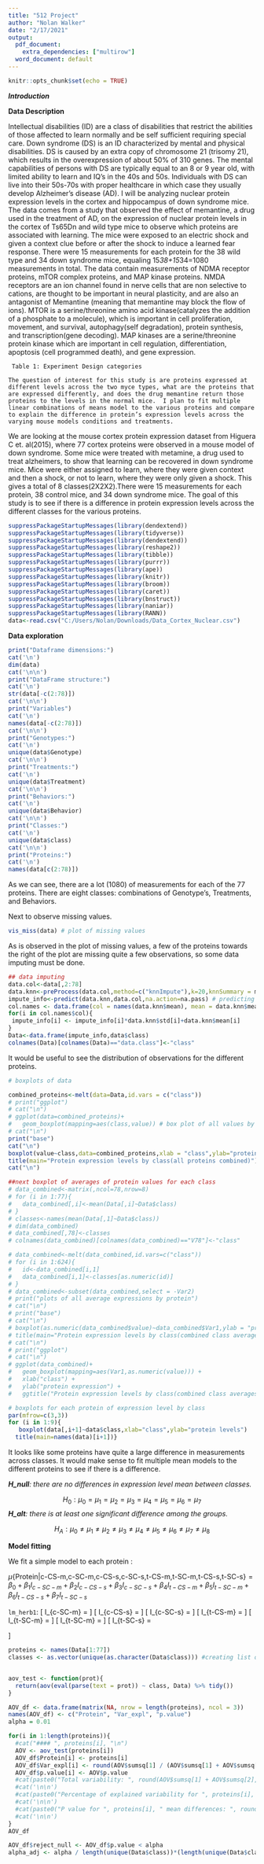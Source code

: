 ---
title: "512 Project"
author: "Nolan Walker"
date: "2/17/2021"
output:
  pdf_document: 
    extra_dependencies: ["multirow"]
  word_document: default
---

```{r setup, include=FALSE,warning=FALSE}
knitr::opts_chunk$set(echo = TRUE)
```

***Introduction***

**Data Description**

Intellectual disabilities (ID) are a class of disabilities that restrict the abilities of those affected to learn normally and be self sufficient requiring special care.  Down syndrome (DS) is an ID characterized by mental and physical disabilities. DS is caused by an extra copy of chromosome 21 (trisomy 21), which results in the overexpression of about 50% of 310 genes. The mental capabilities of persons with DS are typically equal to an 8 or 9 year old, with limited ability to learn and IQ’s in the 40s and 50s. Individuals with DS can live into their 50s-70s with proper healthcare in which case they usually develop Alzheimer’s disease (AD).  I will be analyzing nuclear protein expression levels in the cortex and hippocampus of down syndrome mice. 
The data comes from a study that observed the effect of memantine, a drug used in the treatment of AD, on the expression of nuclear protein levels in the cortex of Ts65Dn and wild type mice to observe which proteins are associated with learning. The mice were exposed to an electric shock and given a context clue before or after the shock to induce a learned fear response. There were 15 measurements for each protein for the 38 wild type and 34 down syndrome mice, equaling 15*38+15*34=1080 measurements in total. The data contain measurements of NDMA receptor proteins, mTOR complex proteins, and MAP kinase proteins. NMDA receptors are an ion channel found in nerve cells that are non selective to cations, are thought to be important in neural plasticity, and are also an antagonist of Memantine (meaning that memantine may block the flow of ions). MTOR is a serine/threonine amino acid kinase(catalyzes the addition of a phosphate to a molecule), which is important in cell proliferation, movement, and survival, autophagy(self degradation), protein synthesis, and transcription(gene decoding). MAP kinases are a serine/threonine protein kinase which are important in cell regulation, differentiation, apoptosis (cell programmed death), and gene expression.

\begin{center}
\begin{tabular}{ |c|c|c|c|c| } 
\hline
Mouse litter & Drug treatment & Control-Shock & Shock-Control \\
\hline
\multirow{2}{4em}{TS65DN} & Saline & t-CS-m & t-SC-s \\
\hline
& Memantine & t-Cs-m & t-Sc-m \\
\hline
\multirow{2}{4em}{Control}& Saline & c-Cs-s & c-Sc-s\\ 
\hline
& Memantine & c-Cs-m & c-Sc-m\\
\hline
\end{tabular}
\end{center}

     Table 1: Experiment Design categories

	The question of interest for this study is are proteins expressed at different levels across the two myce types, what are the proteins that are expressed differently, and does the drug memantine return those proteins to the levels in the normal mice.  I plan to fit multiple linear combinations of means model to the various proteins and compare to explain the difference in protein’s expression levels across the varying mouse models conditions and treatments. 


We are looking at the mouse cortex protein expression dataset from Higuera C et. al(2015), where 77 cortex proteins were observed in a mouse model of down syndrome. Some mice were treated with metamine, a drug used to treat alzheimers, to show that learning can be recovered in down syndrome mice. Mice were either assigned to learn, where they were given context and then a shock, or not to learn, where they were only given a shock. This gives a total of 8 classes(2X2X2).There were 15 measurements for each protein, 38 control mice, and 34 down syndrome mice. The goal of this study is to see if there is a difference in protein expression levels across the different classes for the various proteins.

```{r,eval=TRUE,echo=FALSE,warning=FALSE}
suppressPackageStartupMessages(library(dendextend))
suppressPackageStartupMessages(library(tidyverse))
suppressPackageStartupMessages(library(dendextend))
suppressPackageStartupMessages(library(reshape2))
suppressPackageStartupMessages(library(tibble))
suppressPackageStartupMessages(library(purrr))
suppressPackageStartupMessages(library(ape))
suppressPackageStartupMessages(library(knitr))
suppressPackageStartupMessages(library(broom))
suppressPackageStartupMessages(library(caret))
suppressPackageStartupMessages(library(bnstruct))
suppressPackageStartupMessages(library(naniar))
suppressPackageStartupMessages(library(RANN))
data<-read.csv("C:/Users/Nolan/Downloads/Data_Cortex_Nuclear.csv")
```

**Data exploration**

```{r,eval=TRUE}
print("Dataframe dimensions:")
cat('\n')
dim(data)
cat('\n\n')
print("DataFrame structure:")
cat('\n')
str(data[-c(2:78)])
cat('\n\n')
print("Variables")
cat('\n')
names(data[-c(2:78)])
cat('\n\n')
print("Genotypes:")
cat('\n')
unique(data$Genotype)
cat('\n\n')
print("Treatments:")
cat('\n')
unique(data$Treatment)
cat('\n\n')
print("Behaviors:")
cat('\n')
unique(data$Behavior)
cat('\n\n')
print("Classes:")
cat('\n')
unique(data$class)
cat('\n\n')
print("Proteins:")
cat('\n')
names(data[c(2:78)])
```

As we can see, there are a lot (1080) of measurements for each of the 77 proteins. There are eight classes: combinations of Genotype's, Treatments, and Behaviors.

Next to observe missing values.

```{r}
vis_miss(data) # plot of missing values
```

As is observed in the plot of missing values, a few of the proteins towards the right of the plot are missing quite a few observations, so some data imputing must be done.


```{r,fig.height=10,fig.width=20,echo=TRUE,eval=TRUE,echo=FALSE}
## data imputing
data.col<-data[,2:78]
data.knn<-preProcess(data.col,method=c("knnImpute"),k=20,knnSummary = mean) #knn imputing data
impute_info<-predict(data.knn,data.col,na.action=na.pass) # predicting knn imputing values 
col.names <- data.frame(col = names(data.knn$mean), mean = data.knn$mean, sd = data.knn$std) # data frame with class labels
for(i in col.names$col){
 impute_info[i] <- impute_info[i]*data.knn$std[i]+data.knn$mean[i] 
}
Data<-data.frame(impute_info,data$class)
colnames(Data)[colnames(Data)=="data.class"]<-"class"
```

It would be useful to see the distribution of observations for the different proteins.

```{r,eval=TRUE}
# boxplots of data

combined_proteins<-melt(data=Data,id.vars = c("class"))
# print("ggplot")
# cat("\n")
# ggplot(data=combined_proteins)+
#   geom_boxplot(mapping=aes(class,value)) # box plot of all values by class
# cat("\n")
print("base")
cat("\n")
boxplot(value~class,data=combined_proteins,xlab = "class",ylab="protein levels") # boxplot of all values by class
title(main="Protein expression levels by class(all proteins combined)")
cat("\n")

##next boxplot of averages of protein values for each class 
# data_combined<-matrix(,ncol=78,nrow=8)
# for (i in 1:77){
#   data_combined[,i]<-mean(Data[,i]~Data$class)
# }
# classes<-names(mean(Data[,1]~Data$class))
# dim(data_combined)
# data_combined[,78]<-classes
# colnames(data_combined)[colnames(data_combined)=="V78"]<-"class"
```


```{r}
# data_combined<-melt(data_combined,id.vars=c("class"))
# for (i in 1:624){
#   id<-data_combined[i,1]
#   data_combined[i,1]<-classes[as.numeric(id)]
# }
# data_combined<-subset(data_combined,select = -Var2)
# print("plots of all average expressions by protein")
# cat("\n")
# print("base")
# cat("\n")
# boxplot(as.numeric(data_combined$value)~data_combined$Var1,ylab = "protein expression",xlab="class")
# title(main="Protein expression levels by class(combined class averages for each protein)")
# cat("\n")
# print("ggplot")
# cat("\n")
# ggplot(data_combined)+
#   geom_boxplot(mapping=aes(Var1,as.numeric(value))) +
#   xlab("class") +
#   ylab("protein expression") +
#   ggtitle("Protein expression levels by class(combined class averages for each protein")
```

```{r,fig.height=10,fig.width=20,echo=TRUE,eval=TRUE,echo=FALSE}
# boxplots for each protein of expression level by class
par(mfrow=c(3,3))
for (i in 1:9){
   boxplot(data[,i+1]~data$class,xlab="class",ylab="protein levels")
  title(main=names(data)[i+1])}

```

It looks like some proteins have quite a large difference in measurements across classes. It would make sense to fit multiple mean models to the different proteins to see if there is a difference.

***H_null**: there are no differences in expression level mean between classes.*

$$H_0: \mu_0=\mu_1 = \mu_2 = \mu_3 = \mu_4 = \mu_5 = \mu_6 = \mu_7 $$
***H_alt**: there is at least one significant difference among the groups.*

$$H_A: \mu_0 \neq \mu_1 \neq \mu_2 \neq \mu_3 \neq \mu_4 \neq \mu_5 \neq \mu_6 \neq \mu_7 \neq \mu_8$$

**Model fitting**

We fit a simple model to each protein : 

$\mu${Protein|c-CS-m,c-SC-m,c-CS-s,c-SC-s,t-CS-m,t-SC-m,t-CS-s,t-SC-s}$=\beta_0 +\beta_1I_{c-SC-m}+\beta_2I_{c-CS-s}+\beta_3I_{c-SC-s}+\beta_4I_{t-CS-m}+\beta_5I_{t-SC-m}+\beta_6I_{t-CS-s}+\beta_7I_{t-SC-s}$

`lm_herb1`: \[ I_{c-SC-m} = \begin{cases} 
          1 & \text{if class is c-SC-m} \\
          0 & \text{otherwise}
       \end{cases}
      \]
      \[ I_{c-CS-s} = \begin{cases} 
          1 & \text{if class is c-CS-s} \\
          0 & \text{otherwise}
       \end{cases}
      \]
      \[ I_{c-SC-s} = \begin{cases} 
          1 & \text{if class is c-SC-s} \\
          0 & \text{otherwise}
       \end{cases}
      \]
      \[ I_{t-CS-m} = \begin{cases} 
          1 & \text{if class is t-CS-m} \\
          0 & \text{otherwise}
       \end{cases}
      \]
      \[ I_{t-SC-m} = \begin{cases} 
          1 & \text{if class is t-SC-m} \\
          0 & \text{otherwise}
       \end{cases}
      \]
      \[ I_{t-SC-m} = \begin{cases} 
          1 & \text{if class is t-SC-m} \\
          0 & \text{otherwise}
       \end{cases}
      \]
      \[ I_{t-SC-s} = \begin{cases} 
          1 & \text{if class is t-SC-s} \\
          0 & \text{otherwise}
       \end{cases}
      \]
  
```{r,echo=TRUE,eval=TRUE,echo=FALSE,warning=FALSE}
proteins <- names(Data[1:77])
classes <- as.vector(unique(as.character(Data$class))) #creating list of classes names


aov_test <- function(prot){
  return(aov(eval(parse(text = prot)) ~ class, Data) %>% tidy())
}

AOV_df <- data.frame(matrix(NA, nrow = length(proteins), ncol = 3))
names(AOV_df) <- c("Protein", "Var_expl", "p.value")
alpha = 0.01

for(i in 1:length(proteins)){
  #cat("#### ", proteins[i], "\n")
  AOV <- aov_test(proteins[i])
  AOV_df$Protein[i] <- proteins[i]
  AOV_df$Var_expl[i] <- round(AOV$sumsq[1] / (AOV$sumsq[1] + AOV$sumsq[2]), 2)
  AOV_df$p.value[i] <- AOV$p.value
  #cat(paste0("Total variability: ", round(AOV$sumsq[1] + AOV$sumsq[2], 2)))
  #cat('\n\n')
  #cat(paste0("Percentage of explained variability for ", proteins[i], " mean differences: ", round(AOV$sumsq[1] * 100 / (AOV$sumsq[1] + AOV$sumsq[2]), 2), "%"))
  #cat('\n\n')
  #cat(paste0("P value for ", proteins[i], " mean differences: ", round(AOV$p.value[1], 5)))
  #cat('\n\n')
}
AOV_df
```


```{r,fig.height=10,fig.width=20,echo=TRUE,eval=TRUE}
AOV_df$reject_null <- AOV_df$p.value < alpha
alpha_adj <- alpha / length(unique(Data$class))*(length(unique(Data$class))-1)/2
```

